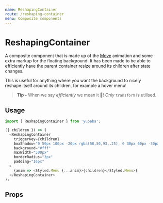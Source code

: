 ```yaml
---
name: ReshapingContainer
route: /reshaping-container
menu: Composite components
---
```



# ReshapingContainer

A composite component that is made up of the [Move](/move) animation and some extra markup for the floating background.
It has been made to be able to efficiently have the parent container resize around its children after state changes.

This is useful for anything where you want the background to nicely reshape itself around its children,
for example a hover menu!

> **Tip -** When we say _efficiently_ we mean it 🙌! _Only_ `transform` is utilised.

## Usage

<Playground>
  <TripeHoverMenu />
</Playground>

```js
import { ReshapingContainer } from 'yubaba';

({ children }) => (
  <ReshapingContainer
    triggerKey={children}
    boxShadow="0 50px 100px -20px rgba(50,50,93,.25), 0 30px 60px -30px rgba(0,0,0,.3), 0 -18px 60px -10px rgba(0,0,0,.025)"
    background="#fff"
    maxWidth="500px"
    borderRadius="3px"
    padding="16px"
  >
    {anim => <Styled.Menu {...anim}>{children}</Styled.Menu>}
  </ReshapingContainer>
);
```

## Props

<Props of={ReshapingContainer} />
